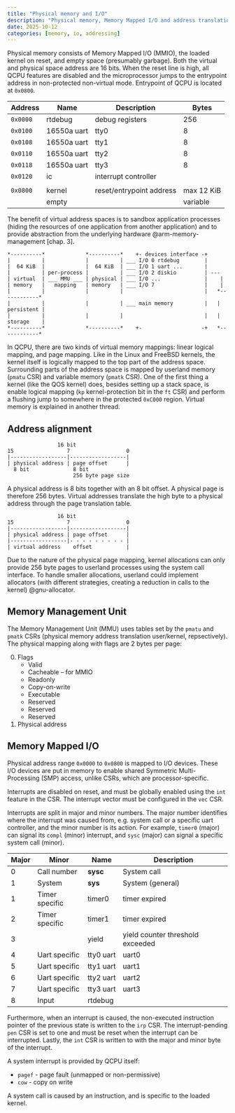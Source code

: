 ```yaml
---
title: "Physical memory and I/O"
description: "Physical memory, Memory Mapped I/O and address translation."
date: 2025-10-12
categories: [memory, io, addressing]
---
```


Physical memory consists of Memory Mapped I/O (MMIO), the loaded kernel on
reset, and empty space (presumably garbage). Both the virtual and physical
space address are 16 bits. When the reset line is high, all QCPU features are
disabled and the microprocessor jumps to the entrypoint address in non-protected
non-virtual mode. Entrypoint of QCPU is located at `0x0800`.

| Address  | Name        | Description              | Bytes      |
|----------+-------------+--------------------------+------------|
| `0x0000` | rtdebug     | debug registers          | 256        |
| `0x0100` | 16550a uart | tty0                     | 8          |
| `0x0108` | 16550a uart | tty1                     | 8          |
| `0x0110` | 16550a uart | tty2                     | 8          |
| `0x0118` | 16550a uart | tty3                     | 8          |
| `0x0120` | ic          | interrupt controller     |            |
|          |             |                          |            |
| `0x0800` | kernel      | reset/entrypoint address | max 12 KiB |
|          | empty       |                          | variable   |

The benefit of virtual address spaces is to sandbox application processes
(hiding the resources of one application from another application) and to
provide abstraction from the underlying hardware @arm-memory-management [chap. 3].

```
*----------*             *----------*    +- devices interface -+
|          |             |          | ___ I/O 0 rtdebug        |
|  64 KiB  |             |  64 KiB  | ___ I/O 1 uart ...       |
|          | per-process |          | ___ I/O 2 diskio         | ---
| virtual  | ___ MMU ___ | physical | ___ I/O ...              |    |
| memory   |   mapping   | memory   | ___ I/O 7                |    |
|          |             |          |                          |   *------------*
|          |             |          | ___ main memory          |   | persistent |
|          |             |          |                          |   | storage    |
*----------*             *----------*    +-                   -+   *------------*
```

In QCPU, there are two kinds of virtual memory mappings: linear logical mapping,
and page mapping. Like in the Linux and FreeBSD kernels, the kernel itself is
logically mapped to the top part of the address space. Surrounding parts of the
address space is mapped by userland memory (`pmatu` CSR) and variable memory
(`pmatk` CSR). One of the first thing a kernel (like the QOS kernel) does,
besides setting up a stack space, is enable logical mapping (`kp`
kernel-protection bit in the `ft` CSR) and perform a flushing jump to somewhere
in the protected `0xC000` region. Virtual memory is explained in another thread.

## Address alignment

```
                16 bit
15                 7                  0
|------------------|------------------|
| physical address | page offset      |
  8 bit              8 bit
                     256 byte page size
```

A physical address is 8 bits together with an 8 bit offset. A physical page is
therefore 256 bytes. Virtual addresses translate the high byte to a physical
address through the page translation table.

```
                16 bit
15                 7                  0
|------------------|------------------|
| physical address | page offset      |
|------------------|- - - - - - - - - |
| virtual address    offset           |
```

Due to the nature of the physical page mapping, kernel allocations can only
provide 256 byte pages to userland processes using the system call interface.
To handle smaller allocations, userland could implement allocators (with
different strategies, creating a reduction in calls to the kernel) @gnu-allocator.

## Memory Management Unit

The Memory Management Unit (MMU) uses tables set by the `pmatu` and `pmatk` CSRs
(physical memory address translation user/kernel, repsectively). The physical
mapping along with flags are 2 bytes per page:

0. Flags
    - Valid
    - Cacheable -- for MMIO
    - Readonly
    - Copy-on-write
    - Executable
    - Reserved
    - Reserved
    - Reserved
1. Physical address

## Memory Mapped I/O

Physical address range `0x0000` to `0x0800` is mapped to I/O devices. These I/O
devices are put in memory to enable shared Symmetric Multi-Processing (SMP)
access, unlike CSRs, which are processor-specific.

Interrupts are disabled on reset, and must be globally enabled using the `int`
feature in the CSR. The interrupt vector must be configured in the `vec` CSR.

Interrupts are split in major and minor numbers. The major number identifies
where the interrupt was caused from, e.g. system call or a specific uart
controller, and the minor number is its action. For example, `timer0` (major)
can signal its `compl` (minor) interrupt, and `sysc` (major) can signal a
specific system call (minor).

| Major | Minor          | Name      | Description                      |
|-------+----------------+-----------+----------------------------------|
| 0     | Call number    | **sysc**  | System call                      |
| 1     | System         | **sys**   | System (general)                 |
| 1     | Timer specific | timer0    | timer expired                    |
| 2     | Timer specific | timer1    | timer expired                    |
| 3     |                | yield     | yield counter threshold exceeded |
| 4     | Uart specific  | tty0 uart | uart0                            |
| 5     | Uart specific  | tty1 uart | uart1                            |
| 6     | Uart specific  | tty2 uart | uart2                            |
| 7     | Uart specific  | tty3 uart | uart3                            |
| 8     | Input          | rtdebug   |                                  |

Furthermore, when an interrupt is caused, the non-executed instruction pointer
of the previous state is written to the `irp` CSR. The interrupt-pending `pen`
CSR is set to one and must be reset when the interrupt can be interrupted.
Lastly, the `int` CSR is written to with the major and minor byte of the
interrupt.

A system interrupt is provided by QCPU itself:

* `pagef` - page fault (unmapped or non-permissive)
* `cow` - copy on write

A system call is caused by an instruction, and is specific to the loaded kernel.
